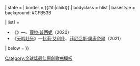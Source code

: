 {{Navbox 
| name       = 2020年代金球獎最佳原創歌曲
| title      = {{#if:{{{list only|}}}||2020年代[[金球獎最佳原創歌曲]]}}
| state      = {{{state|autocollapse}}}
| border     = {{#if:{{{list only|}}}|child}}
| bodyclass  = hlist
| basestyle  = background: #CFB53B

| list1 = 
* 《{{link-en|Io sì (Seen)}}》—{{link-en|黛安·華倫|Diane Warren}}、[[蘿拉·普西妮]]（2020）
* 《[[无暇赴死 (歌曲)|无暇赴死]]》—[[比莉·艾利什]]、[[菲尼亞斯·奧康奈爾]]（2021）
| below = 
}}<noinclude>
{{collapsible option}}
[[Category:金球獎最佳原創歌曲模板]]
</noinclude>
